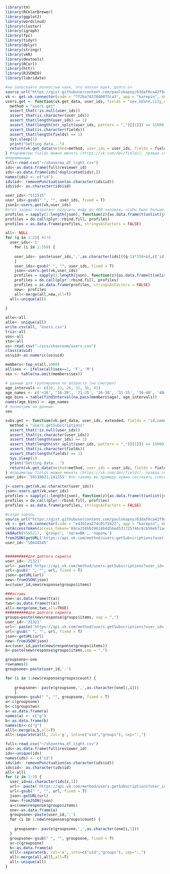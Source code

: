 ```r
library(tm)
library(RColorBrewer)
library(ggplot2)
library(wordcloud)
library(cluster)
library(igraph)
library(fpc)
library(tidyr)
library(dplyr)
library(stringr)
library(vkR)
library(devtools)
library(RCurl)
library(httr)
library(RJSONIO)
library(lubridate)
```


```r
#не запускайте полностью чанк, это плохая идея, долго оч
source_url("https://gist.githubusercontent.com/paulokopny/63daf8ca42f9d842b122/raw/bf7c8f9f6944b44e7c791cb66f4919bd762f4dc9/vk.R") 
vk <- get.vk.connector(code = "7f2ba74370408f5ca3", app = "karepin", debug = T)
users.get <- function(vk.get_data, user_ids, fields = "sex,bdate,city,country,home_town,education,universities,schools,counters,occupation,relation,personal") {
  method = "users.get"
  assert_that(!is.null(user_ids))
  assert_that(is.character(user_ids))
  assert_that(length(user_ids) == 1)
  assert_that(length(str_split(user_ids, pattern = ",")[[1]]) <= 15000)
  assert_that(is.character(fields))
  assert_that(length(fields) == 1)
  Sys.sleep(1)
  print("Getting data...")
  return(vk.get_data(method=method, user_ids = user_ids, fields = fields))
} #параметры fields можно менять (https://vk.com/dev/fields), правда список инфы,что там предлагают не особо радует
#переменные
full<-read.csv("~/shaverma_df_light.csv")
ids<-as.data.frame(full$reviewer_id)
ids<-as.data.frame(ids[!duplicated(ids),])
names(ids) <- c("id")
ids$id<- removePunctuation(as.character(ids$id))
ids$id<- as.character(ids$id)
```

```r
user_ids<-"511515"
user_ids<-gsub(" ", "", user_ids, fixed = T)
json1<-users.get(vk,user_ids)
#этот запрос позволяет получить инфу до 400 человек, чтобы было больше, надо менять код, но как, я не разобрался (скрипт для большого количества ниже)
profiles = sapply(1:length(json), function(z){as.data.frame(t(unlist(json[[z]])))})
profiles = do.call(plyr::rbind.fill, profiles) 
profiles = as.data.frame(profiles, stringsAsFactors = FALSE) 

```

```r

all<- NULL
for (q in 1:2){ #174 
  user_ids<-'1'
    for (i in 1:350) {
      
    user_ids<- paste(user_ids,',',as.character(ids[((q-1)*350+i),c('id')]))
    }
    user_ids<-gsub(" ", "", user_ids, fixed = T)
    json<-users.get(vk,user_ids)
    profiles = sapply(1:length(json), function(z){as.data.frame(t(unlist(json[[z]])))})
    profiles = do.call(plyr::rbind.fill, profiles) 
    profiles = as.data.frame(profiles, stringsAsFactors = FALSE) 
    new<- profiles
    all<-merge(all,new,all=T)
  all<-unique(all)
  
}

alle<-all
alle<- unique(all)
write.csv(all, "Users.csv")
triz<-all
vos<-all
sto<-all
us<-read.csv("~/sss/shauroom/users.csv")
class(a$uid)
us$uid<-as.numeric(us$uid)
```


```r
members<-top_n(all,1000)
all$sex <- ifelse(all$sex==1, 'F', 'M')
sex <- table(na.omit(members$sex))

# данные для группировки по возрасту (не смотрел)
age_intervals <- c(16, 21, 26, 31, 36, 41)
age_names <- c('<16', '16-20', '21-25', '26-30', '31-35', '36-40', '40>')
age_bins = table(findInterval(na.pass(members$age), age_intervals))
names(age_bins) <- age_names
# посмотрим на данные
sex

```

```r
subs.get <- function(vk.get_data, user_ids, extended, fields = "id,name") {
  method = "users.getSubscriptions"
  assert_that(!is.null(user_ids))
  assert_that(is.character(user_ids))
  assert_that(length(user_ids) == 1)
  assert_that(length(str_split(user_ids, pattern = ",")[[1]]) <= 15000)
  assert_that(is.character(fields))
  assert_that(length(fields) == 1)
  Sys.sleep(1)
  print("Getting data...")
  return(vk.get_data(method=method, user_ids = user_ids, fields = fields))
} #параметры fields можно менять (https://vk.com/dev/fields), правда список инфы,что там предлагают не особо радует
user_ids<-'59138821,141155' #по такому же примеру нужно составить список id голосовавших

j<-users.get(vk,as.character(user_ids)) 
json<-users.get(vk,user_ids)
profiles = sapply(1:length(json), function(z){as.data.frame(t(unlist(json[[z]])))})
profiles = do.call(plyr::rbind.fill, profiles) 
profiles = as.data.frame(profiles, stringsAsFactors = FALSE) 
```

```r
#сотри пароль
source_url("https://gist.githubusercontent.com/paulokopny/63daf8ca42f9d842b122/raw/bf7c8f9f6944b44e7c791cb66f4919bd762f4dc9/vk.R")
vk <- get.vk.connector(code = "e43b1ea274c0171622", app = "karepin", debug = T) 
setAccessToken(access_token='69ca258bb19616bdd56ed531725746c8cb56ebf1a4b2fdbadedc260ef1a13adc7a4e325ee2d3fa38a5cae')
vkOAuth(5585217, 'groups', 'логинВК', 'пароль')
fromJSON(getURL('https://api.vk.com/method/users.getSubscriptions?user_id=10644545'))
user_id<-"10644545"


##########для долгого скрипта
user_id<-'21321'
url<- paste('https://api.vk.com/method/users.getSubscriptions?user_id=',user_id)
url<-gsub(" ", "", url, fixed = T)
json<-getURL(url)
new<-fromJSON(json)
a=c(user_id,new$response$groups$items)

###оставь
one<-as.data.frame(t(a))
two<-as.data.frame(t(a))
all<-merge(one,two,all=TRUE)
##########для долгого скрипта
groups=paste(new$response$groups$items, sep = ",")
user_id<-'21321'
url<- paste('https://api.vk.com/method/users.getSubscriptions?user_id=',user_id)
url<-gsub(" ", "", url, fixed = T)
json<-getURL(url)
new<-fromJSON(json)
a=c(user_id,paste(new$response$groups$items))
b<-paste(new$response$groups$items,sep = ",")

groupsone<-one
rownames()
groupsone<-paste(user_id,':')

for (i in 1:new$response$groups$count) {
      
    groupsone<- paste(groupsone,',',as.character(one[1,i]))
    } 
groupsone<-gsub(" ", "", groupsone, fixed = T)
a<-c(groupsone)
b<-c(groupstwo)
a<-as.data.frame(a)
names(a) <- c("g")
b<-as.data.frame(b)
names(b)<-c("g")
alll<-merge(a,b,all=T)
all<-separate(alll, col='g', into=c("uid","groups"), sep=":,")


```
```r
full<-read.csv("~/shaverma_df_light.csv")
ids<-as.data.frame(full$reviewer_id)
ids<-unique(ids)
names(ids) <- c("id")
ids$id<- removePunctuation(as.character(ids$id))
ids$id<- as.character(ids$id)
all<-alll
for (z in 1:3) {
  user_id=as.character(ids[z,1])
  url<- paste('https://api.vk.com/method/users.getSubscriptions?user_id=',user_id)
  url<-gsub(" ", "", url, fixed = T)
  json<-getURL(url)
  new<-fromJSON(json)
  a=c(new$response$groups$items)
  one<-as.data.frame(a)
  groupsone<-paste(user_id,':')
  for (i in 1:new$response$groups$count) {
      
    groupsone<- paste(groupsone,',',as.character(one[i,1]))
  } 
  groupsone<-gsub(" ", "", groupsone, fixed = T)
  a<-c(groupsone)
  b<-as.data.frame(a)
  alll<-separate(b, col='a', into=c("uid","groups"), sep=":,")
  all<-merge(all,alll,all=T)
  all<-unique(all)
}
```

